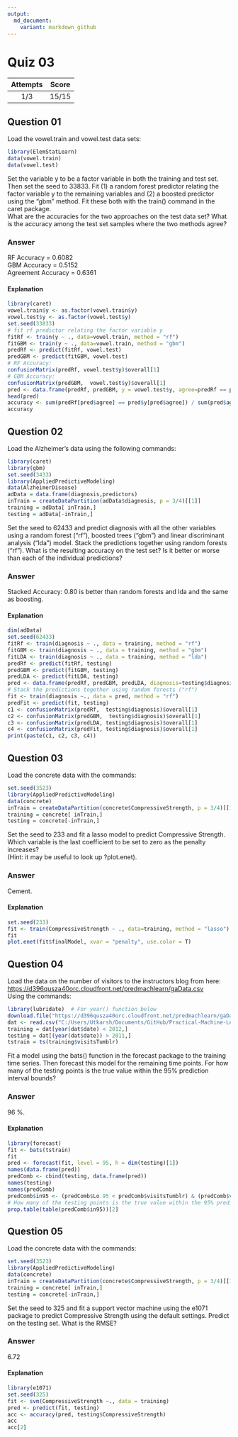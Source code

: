 ```yaml
---
output:
  md_document:
    variant: markdown_github
---
```


Quiz 03
=======  

|Attempts|Score|  
|:------:|:---:|  
|   1/3  |15/15|  

Question 01
-----------  
Load the vowel.train and vowel.test data sets:  
```r
library(ElemStatLearn)
data(vowel.train)
data(vowel.test)
```  
Set the variable y to be a factor variable in both the training and test set. Then set the seed to 33833. Fit (1) a random forest predictor relating the factor variable y to the remaining variables and (2) a boosted predictor using the "gbm" method. Fit these both with the train() command in the caret package.  
What are the accuracies for the two approaches on the test data set? What is the accuracy among the test set samples where the two methods agree?  

### Answer  
RF Accuracy = 0.6082  
GBM Accuracy = 0.5152  
Agreement Accuracy = 0.6361  

#### Explanation  
```r
library(caret)
vowel.train$y <- as.factor(vowel.train$y)
vowel.test$y <- as.factor(vowel.test$y)
set.seed(33833)
# fit rf predictor relating the factor variable y
fitRf <- train(y ~ ., data=vowel.train, method = "rf")
fitGBM <- train(y ~ ., data=vowel.train, method = "gbm")
predRf <- predict(fitRf, vowel.test)
predGBM <- predict(fitGBM, vowel.test)
# RF Accuracy:
confusionMatrix(predRf, vowel.test$y)$overall[1]
# GBM Accuracy:
confusionMatrix(predGBM,  vowel.test$y)$overall[1]
pred <- data.frame(predRf, predGBM, y = vowel.test$y, agree=predRf == predGBM)
head(pred)
accuracy <- sum(predRf[pred$agree] == pred$y[pred$agree]) / sum(pred$agree)
accuracy
```  

Question 02
-----------  
Load the Alzheimer's data using the following commands:  
```r
library(caret)
library(gbm)
set.seed(3433)
library(AppliedPredictiveModeling)
data(AlzheimerDisease)
adData = data.frame(diagnosis,predictors)
inTrain = createDataPartition(adData$diagnosis, p = 3/4)[[1]]
training = adData[ inTrain,]
testing = adData[-inTrain,]
```  
Set the seed to 62433 and predict diagnosis with all the other variables using a random forest ("rf"), boosted trees ("gbm") and linear discriminant analysis ("lda") model. Stack the predictions together using random forests ("rf"). What is the resulting accuracy on the test set? Is it better or worse than each of the individual predictions?  

### Answer  
Stacked Accuracy: 0.80 is better than random forests and lda and the same as boosting.  

#### Explanation  
```r
dim(adData)
set.seed(62433)
fitRf <- train(diagnosis ~ ., data = training, method = "rf")
fitGBM <- train(diagnosis ~ ., data = training, method = "gbm")
fitLDA <- train(diagnosis ~ ., data = training, method = "lda")
predRf <- predict(fitRf, testing)
predGBM <- predict(fitGBM, testing)
predLDA <- predict(fitLDA, testing)
pred <- data.frame(predRf, predGBM, predLDA, diagnosis=testing$diagnosis)
# Stack the predictions together using random forests ("rf")
fit <- train(diagnosis ~., data = pred, method = "rf")
predFit <- predict(fit, testing)
c1 <- confusionMatrix(predRf,  testing$diagnosis)$overall[1]
c2 <- confusionMatrix(predGBM,  testing$diagnosis)$overall[1]
c3 <- confusionMatrix(predLDA, testing$diagnosis)$overall[1]
c4 <- confusionMatrix(predFit, testing$diagnosis)$overall[1]
print(paste(c1, c2, c3, c4))
```  

Question 03  
-----------  
Load the concrete data with the commands:  
```r
set.seed(3523)
library(AppliedPredictiveModeling)
data(concrete)
inTrain = createDataPartition(concrete$CompressiveStrength, p = 3/4)[[1]]
training = concrete[ inTrain,]
testing = concrete[-inTrain,]
```  
Set the seed to 233 and fit a lasso model to predict Compressive Strength. Which variable is the last coefficient to be set to zero as the penalty increases?  
(Hint: it may be useful to look up ?plot.enet).  

### Answer  
Cement.  

#### Explanation  
```r
set.seed(233)
fit <- train(CompressiveStrength ~ ., data=training, method = "lasso")
fit
plot.enet(fit$finalModel, xvar = "penalty", use.color = T)
```  

Question 04
-----------  
Load the data on the number of visitors to the instructors blog from here:  
[https://d396qusza40orc.cloudfront.net/predmachlearn/gaData.csv](https://d396qusza40orc.cloudfront.net/predmachlearn/gaData.csv)  
Using the commands:  
```r
library(lubridate)  # For year() function below
download.file("https://d396qusza40orc.cloudfront.net/predmachlearn/gaData.csv", destfile = "C:/Users/Utkarsh/Documents/GitHub/Practical-Machine-Learning-Johns-Hopkins-Bloomberg-School-of-Public-Health-Coursera/Week 04/gaData.csv", method = "wininet")
dat <- read.csv("C:/Users/Utkarsh/Documents/GitHub/Practical-Machine-Learning-Johns-Hopkins-Bloomberg-School-of-Public-Health-Coursera/Week 04/gaData.csv")
training = dat[year(dat$date) < 2012,]
testing = dat[(year(dat$date)) > 2011,]
tstrain = ts(training$visitsTumblr)
```  
Fit a model using the bats() function in the forecast package to the training time series. Then forecast this model for the remaining time points. For how many of the testing points is the true value within the 95% prediction interval bounds?  

### Answer  
96 %.  

#### Explanation  
```r
library(forecast)
fit <- bats(tstrain)
fit
pred <- forecast(fit, level = 95, h = dim(testing)[1])
names(data.frame(pred))
predComb <- cbind(testing, data.frame(pred))
names(testing)
names(predComb)
predComb$in95 <- (predComb$Lo.95 < predComb$visitsTumblr) & (predComb$visitsTumblr < predComb$Hi.95)
# How many of the testing points is the true value within the 95% prediction interval bounds?
prop.table(table(predComb$in95))[2]
```

Question 05
-----------  
Load the concrete data with the commands:  
```r
set.seed(3523)
library(AppliedPredictiveModeling)
data(concrete)
inTrain = createDataPartition(concrete$CompressiveStrength, p = 3/4)[[1]]
training = concrete[ inTrain,]
testing = concrete[-inTrain,]
```  
Set the seed to 325 and fit a support vector machine using the e1071 package to predict Compressive Strength using the default settings. Predict on the testing set. What is the RMSE?  

### Answer  
6.72  

#### Explanation  
```r
library(e1071)
set.seed(325)
fit <- svm(CompressiveStrength ~., data = training)
pred <- predict(fit, testing)
acc <- accuracy(pred, testing$CompressiveStrength)
acc
acc[2]
```  
